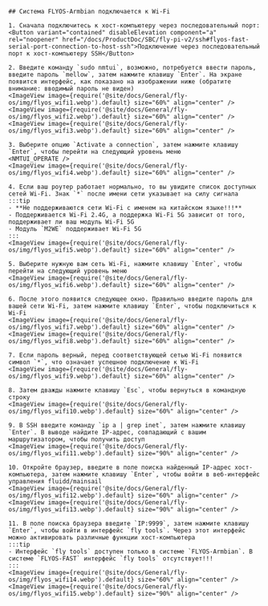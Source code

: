
    ## Система FLYOS-Armbian подключается к Wi-Fi

    1. Сначала подключитесь к хост-компьютеру через последовательный порт: <Button variant="contained" disableElevation component="a" rel="noopener" href="/docs/ProductDoc/SBC/fly-pi-v2/ssh#flyos-fast-serial-port-connection-to-host-ssh">Подключение через последовательный порт к хост-компьютеру SSH</Button>

    2. Введите команду `sudo nmtui`, возможно, потребуется ввести пароль, введите пароль `mellow`, затем нажмите клавишу `Enter`. На экране появится интерфейс, как показано на изображении ниже (обратите внимание: вводимый пароль не виден)  
    <ImageView image={require('@site/docs/General/fly-os/img/flyos_wifi1.webp').default} size="60%" align="center" />
    <ImageView image={require('@site/docs/General/fly-os/img/flyos_wifi2.webp').default} size="60%" align="center" />
    <ImageView image={require('@site/docs/General/fly-os/img/flyos_wifi3.webp').default} size="60%" align="center" />

    3. Выберите опцию `Activate a connection`, затем нажмите клавишу `Enter`, чтобы перейти на следующий уровень меню
    <NMTUI_OPERATE />
    <ImageView image={require('@site/docs/General/fly-os/img/flyos_wifi4.webp').default} size="60%" align="center" />

    4. Если ваш роутер работает нормально, то вы увидите список доступных сетей Wi-Fi. Знак `*` после имени сети указывает на силу сигнала
    :::tip
    - **Не поддерживаются сети Wi-Fi с именем на китайском языке!!!**
    - Поддерживается Wi-Fi 2.4G, а поддержка Wi-Fi 5G зависит от того, поддерживает ли ваш модуль Wi-Fi 5G
    - Модуль `M2WE` поддерживает Wi-Fi 5G
    :::
    <ImageView image={require('@site/docs/General/fly-os/img/flyos_wifi5.webp').default} size="60%" align="center" />

    5. Выберите нужную вам сеть Wi-Fi, нажмите клавишу `Enter`, чтобы перейти на следующий уровень меню
    <ImageView image={require('@site/docs/General/fly-os/img/flyos_wifi6.webp').default} size="60%" align="center" />

    6. После этого появится следующее окно. Правильно введите пароль для вашей сети Wi-Fi, затем нажмите клавишу `Enter`, чтобы подключиться к Wi-Fi
    <ImageView image={require('@site/docs/General/fly-os/img/flyos_wifi7.webp').default} size="60%" align="center" />
    <ImageView image={require('@site/docs/General/fly-os/img/flyos_wifi8.webp').default} size="60%" align="center" />

    7. Если пароль верный, перед соответствующей сетью Wi-Fi появится символ `*`, что означает успешное подключение к Wi-Fi
    <ImageView image={require('@site/docs/General/fly-os/img/flyos_wifi9.webp').default} size="60%" align="center" />

    8. Затем дважды нажмите клавишу `Esc`, чтобы вернуться в командную строку
    <ImageView image={require('@site/docs/General/fly-os/img/flyos_wifi10.webp').default} size="60%" align="center" />
    
    9. В SSH введите команду `ip a | grep inet`, затем нажмите клавишу `Enter`. В выводе найдите IP-адрес, совпадающий с вашим маршрутизатором, чтобы получить доступ
    <ImageView image={require('@site/docs/General/fly-os/img/flyos_wifi11.webp').default} size="90%" align="center" />

    10. Откройте браузер, введите в поле поиска найденный IP-адрес хост-компьютера, затем нажмите клавишу `Enter`, чтобы войти в веб-интерфейс управления fluidd/mainsail
    <ImageView image={require('@site/docs/General/fly-os/img/flyos_wifi12.webp').default} size="60%" align="center" />  
    <ImageView image={require('@site/docs/General/fly-os/img/flyos_wifi13.webp').default} size="90%" align="center" />

    11. В поле поиска браузера введите `IP:9999`, затем нажмите клавишу `Enter`, чтобы войти в интерфейс `fly tools`. Через этот интерфейс можно активировать различные функции хост-компьютера
    :::tip
    - Интерфейс `fly tools` доступен только в системе `FLYOS-Armbian`. В системе `FLYOS-FAST` интерфейс `fly tools` отсутствует!!!
    :::
    <ImageView image={require('@site/docs/General/fly-os/img/flyos_wifi14.webp').default} size="60%" align="center" />  
    <ImageView image={require('@site/docs/General/fly-os/img/flyos_wifi15.webp').default} size="90%" align="center" />

